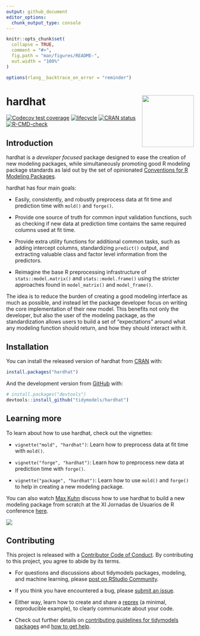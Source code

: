 ```yaml
---
output: github_document
editor_options: 
  chunk_output_type: console
---
```


<!-- README.md is generated from README.Rmd. Please edit that file -->

```r
knitr::opts_chunk$set(
  collapse = TRUE,
  comment = "#>",
  fig.path = "man/figures/README-",
  out.width = "100%"
)

options(rlang__backtrace_on_error = "reminder")
```

# hardhat <a href='https://hardhat.tidymodels.org'><img src='man/figures/logo.png' align="right" height="139" /></a>

<!-- badges: start -->
[![Codecov test coverage](https://codecov.io/gh/tidymodels/hardhat/branch/main/graph/badge.svg)](https://app.codecov.io/gh/tidymodels/hardhat?branch=main)
[![lifecycle](https://img.shields.io/badge/lifecycle-stable-brightgreen.svg)](https://lifecycle.r-lib.org/articles/stages.html)
[![CRAN status](https://www.r-pkg.org/badges/version/hardhat)](https://cran.r-project.org/package=hardhat)
[![R-CMD-check](https://github.com/tidymodels/hardhat/workflows/R-CMD-check/badge.svg)](https://github.com/tidymodels/hardhat/actions)
<!-- badges: end -->

## Introduction

hardhat is a _developer focused_ package designed to ease the creation of new modeling packages, while simultaneously promoting good R modeling package standards as laid out by the set of opinionated [Conventions for R Modeling Packages](https://tidymodels.github.io/model-implementation-principles/).

hardhat has four main goals:

- Easily, consistently, and robustly preprocess data at fit time and prediction time with `mold()` and `forge()`.

- Provide one source of truth for common input validation functions, such as checking if new data at prediction time contains the same required columns used at fit time.

- Provide extra utility functions for additional common tasks, such as adding intercept columns, standardizing `predict()` output, and extracting valuable class and factor level information from the predictors.

- Reimagine the base R preprocessing infrastructure of `stats::model.matrix()` and `stats::model.frame()` using the stricter approaches found in `model_matrix()` and `model_frame()`.

The idea is to reduce the burden of creating a good modeling interface as much as possible, and instead let the package developer focus on writing the core implementation of their new model. This benefits not only the developer, but also the user of the modeling package, as the standardization allows users to build a set of "expectations" around what any modeling function should return, and how they should interact with it.

## Installation

You can install the released version of hardhat from [CRAN](https://CRAN.R-project.org) with:

``` r
install.packages("hardhat")
```

And the development version from [GitHub](https://github.com/) with:

``` r
# install.packages("devtools")
devtools::install_github("tidymodels/hardhat")
```

## Learning more

To learn about how to use hardhat, check out the vignettes:

- `vignette("mold", "hardhat")`: Learn how to preprocess data at fit time with `mold()`.

- `vignette("forge", "hardhat")`: Learn how to preprocess new data at prediction time with `forge()`.

- `vignette("package", "hardhat")`: Learn how to use `mold()` and `forge()` to help in creating a new modeling package.

You can also watch [Max Kuhn](https://github.com/topepo) discuss how to use hardhat to build a new modeling package from scratch at the XI Jornadas de Usuarios de R conference [here](https://canal.uned.es/video/5dd25b9f5578f275e407dd88).

[![](https://i.imgur.com/XKIZfWd.png)](https://canal.uned.es/video/5dd25b9f5578f275e407dd88)

## Contributing

This project is released with a [Contributor Code of Conduct](https://contributor-covenant.org/version/2/0/CODE_OF_CONDUCT.html). By contributing to this project, you agree to abide by its terms.

- For questions and discussions about tidymodels packages, modeling, and machine learning, please [post on RStudio Community](https://community.rstudio.com/new-topic?category_id=15&tags=tidymodels,question).

- If you think you have encountered a bug, please [submit an issue](https://github.com/tidymodels/hardhat/issues).

- Either way, learn how to create and share a [reprex](https://reprex.tidyverse.org/articles/articles/learn-reprex.html) (a minimal, reproducible example), to clearly communicate about your code.

- Check out further details on [contributing guidelines for tidymodels packages](https://www.tidymodels.org/contribute/) and [how to get help](https://www.tidymodels.org/help/).

